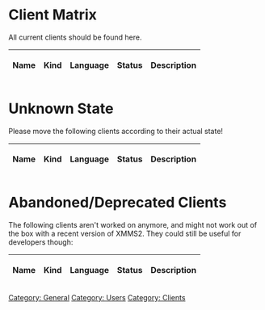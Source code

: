 = Client Matrix =

All current clients should be found here.

{| class="wikitable"
! Name || Kind || Language || Status || Description
{{ClientTableEntry|Abraca| Graphical / GTK | C | in development | Usable client with collection support }}
{{ClientTableEntry|AlbumThing| Graphical / GTK | Python | in development | Simple, Album oriented client }}
{{ClientTableEntry|Azrael| Graphical / GTK | C | development stalled | Basic player with nice additions }}
{{ClientTableEntry|Blastwave| Graphical / GTK | C | in development | Experimental XMMS2 client }}
{{ClientTableEntry|bluegroove| Graphical / GTK | Ruby | in development | Typical player with queueing support }}
{{ClientTableEntry|Camio| Graphical / GTK | Python | in development | Small dock with basic commands }}
{{ClientTableEntry|Chalyx| Library | Python | in development | Flexible modular library for XMMS2/MPD clients }}
{{ClientTableEntry|Cocopapa| console | C | in development | Complex Collection Pattern Parser }}
{{ClientTableEntry|Crystalxmms| Graphical | Java | in development | Look based on crystal icons }}
{{ClientTableEntry|Dabra| Graphical / libnotify | C | in development | Provides desktop notifications }}
{{ClientTableEntry|EkoXMMS2| X-Chat Plugin | C | in development | Small player integrated into X-Chat }}
{{ClientTableEntry|Eloquence| Plugin for E17 | C | in development | themeable desktop module }}
{{ClientTableEntry|Euphoria| Graphical / EFL | Ruby | rewrite | Slick themeable client }}
{{ClientTableEntry|eq| Graphical / GTK | Python | in development | Simple equalizer frontend }}
{{ClientTableEntry|Esperanza| Graphical / QT4 | C++ | in development | Lightweight, basic player }}
{{ClientTableEntry|gkrellxmms2| GKrellM2 Plugin | C | in development | feature-rich enhancement of GKrellM2 }}
{{ClientTableEntry|gx2ctl| Gnome x2 control | C | works for her | the Drag'n'Drop client for your girlfriend }}
{{ClientTableEntry|gx2osd| On-Screen Display (GTK) | C++ | in development | Skinnable on-screen display }}
{{ClientTableEntry|gxmms2| Graphical / GTK | C | in development | Lightweight, basic player with playlist editor }}
{{ClientTableEntry|Harald| Mobile Phone / Bluetooth | JavaME/C | in development | Player running on Java capable mobile phone }}
{{ClientTableEntry|Insanity| Graphical / GTK | Python | in development | Simple but complete player }}
{{ClientTableEntry|ixmms2| Irssi Plugin | Perl | in development | Control and query xmms2 within irssi }}
{{ClientTableEntry|JukX| Graphical / GTK | Python | in development | touchscreen orientated  concept }}
{{ClientTableEntry|juxtapose| Graphical / GTK | Python | development stalled(?) | very simple, basic player }}
{{ClientTableEntry|Konfetka| Graphical / Qt4 | C++ | in development | The kid of XMMS1 and Amarok that spent too much time around Yakuake. }}
{{ClientTableEntry|kuechenstation| console / curses | Python | in development | text mode client with scrolling title, playlist and medialib query }}
{{ClientTableEntry|lxmms2| IR remote control (LIRC) | C | in development | Control XMMS2 with your remote control }}
{{ClientTableEntry|LXMusic| Graphical / GTK | C | in development | Very simple player, integrated into LXDE }}
{{ClientTableEntry|nyello| console, interactive | C++ | discontinued | powerful pseudo-shell interface, now being merged with the [[New_korving_CLI | new korving CLI]] }}
{{ClientTableEntry|radiobar| Graphical / GTK | Ruby | in development | Simple toolbar for radio dj usage. }}
{{ClientTableEntry|Remuco| Mobile Phone / Bluetooth | JavaME, C | in development | Remote control of XMMS2 with mobile devices supporting Bluetooth and JavaME }}
{{ClientTableEntry|SAXm2s| Graphical / QT | Python | in development | Simplicistic player }}
{{ClientTableEntry|SeMMiX| Graphical / GTK | C | partly rewrite | Full-featured, lightweight player }}
{{ClientTableEntry|Shellac| Graphical / GTK | Python | in development | highly customizable player }}
{{ClientTableEntry|snett| Graphical / GTK | Ruby | in development | Desktop icon providing simple operations }}
{{ClientTableEntry|Sonus| Graphical / QT4 | Python | in development | Simple, yet full-featured player }}
{{ClientTableEntry|Sopran| Graphical / GTK | Ruby | in development | Simple player with plugin system }}
{{ClientTableEntry|Spring| Graphical / Qt4 | Python | in development | multi-featured client with different media browsers }}
{{ClientTableEntry|TurboX2| Browser / Webclient | Python, JS | in development | Lets you control XMMS2 via your Webbrowser }}
{{ClientTableEntry|Wmxmms2| Dockapp | C | stable | Client dockapp for WindowMaker or any other dockapp-capable windowmanager }}
{{ClientTableEntry|x2c| console | ruby | stable | little rubyistic console client with advanced features}}
{{ClientTableEntry|X4X| Graphical / XWidgets | Java | discontinued | Almost complete player, works with Java Webstart }}
{{ClientTableEntry|XMMbaSh2 | console | bash | in development | A single line bash client, enables all features of current XMMS2 CLI client}}
{{ClientTableEntry|XMMS2 CLI client| console | C | in development | feature-rich, basic client that comes with XMMS2 }}
{{ClientTableEntry|XMMS2Musica| Graphical / Cairo (skinnable) | Python | in development | Template-alike simple skinned player }}
{{ClientTableEntry|XMMS2tray| Tray Icon / GTK | Python | in development | *nix GTK+2 system tray integration }}
{{ClientTableEntry|XmmsDeskbar| Gnome Deskbar Plugin | Python | in development | When typing in the input field of deskbar, albums, songs and artists are queried }}
{{ClientTableEntry|xmms2-osd| On-Screen Display / XOSD | Python | rewrite, in development | Simple song info on-screen display }}
{{ClientTableEntry|xmms2-pidgin| Pidgin Plugin | C | mostly stable | Pidgin plugin to display current song }}
{{ClientTableEntry|xmms2_jump| Quick Search (GTK/curses) | C++ | in development | Let's you search your playlist in real time. }}
{{ClientTableEntry|XMMS2-Scrobbler| AudioScrobbler | Ruby | in development | Submits playing data to AudioScrobbler/Last.FM }}
{{ClientTableEntry|xmms2Plugin| Plugin for irssi | C++ | in development | Control and query xmms2 within irssi }}
{{ClientTableEntry|XMMS2 Webterface| Browser / Webclient | Ruby | in development | eRuby templated, skinnable, simple web 1.0 client}}
|}

= Unknown State =

Please move the following clients according to their actual state!

{| class="wikitable"
! Name || Kind || Language || Status || Description
{{ClientTableEntry|perlamp| ? | ? | Vaporware? | should be a front-end supporting Wxxamp modern skins }}
{{ClientTableEntry|xmms2_blue| Mobile Phone / Bluetooth | C | probably abandoned | Player working with SonyEriccson mobile phone }}
{{ClientTableEntry|XMMS2-AMP| Graphical / Skinnable | ? | vaporware | Resembles good ol' XMMS }}
{{ClientTableEntry|xmms2joystick| Joystick | C | website unreachable | Control XMMS2 with a joystick device }}
|}

= Abandoned/Deprecated Clients =

The following clients aren't worked on anymore, and might not work out of the box with a recent version of XMMS2. They could still be useful for developers though:

{| class="wikitable"
! Name || Kind || Language || Status || Description
{{ClientTableEntry|fvwm2xmms| Plugin for FVWM | C | website is gone | Basic display to be integrated into FVWM desktop }}
{{ClientTableEntry|medialib-ui| Graphical / Qt | Python | abandoned | Standalone medialib and playlist client.}}
{{ClientTableEntry|nxmms2| console / ncurses | C | doesn't compile anymore | rudimentary player functionality }}
{{ClientTableEntry|Promoe| Graphical / QT4 (Skinnable) | C++ | abandoned | Clone of classic Winamp / XMMS }}
{{ClientTableEntry|RXmms2| Graphical / GTK+2 (Skinnable) | Ruby | deprecated (use Euphoria) | XMMS/Winamp/BMP clone }}
{{ClientTableEntry|Shhh| Graphical / GNUStep | C | unavailable | Little Player for the GNUStep desktop }}
{{ClientTableEntry|x2cp| console / ncurses | C++ | last version May 2006 | rudimentary player functionality }}
{{ClientTableEntry|xmms2curses| console / curses | C | abandoned? | curses client }}
{{ClientTableEntry|xmms2play| Graphical / GTK | C | abandoned | Minimalist GTK2 xmms2 client written in C.}}
{{ClientTableEntry|xmms2-shell| console | Python | abandoned | Interactive shell client for XMMS2 }}
{{ClientTableEntry|XMMS2Curse| console / ncurses | Python | abandoned | Client with ncurses UI }}
{{ClientTableEntry|XMMS2www| Web | PHP | vaporware | Unknown }}
{{ClientTableEntry|XMMS2 xml-rpc| Web? | Ruby | haunted | Client that acts as an xml-rpc server }}
|}

[[Category: General]]
[[Category: Users]]
[[Category: Clients]]